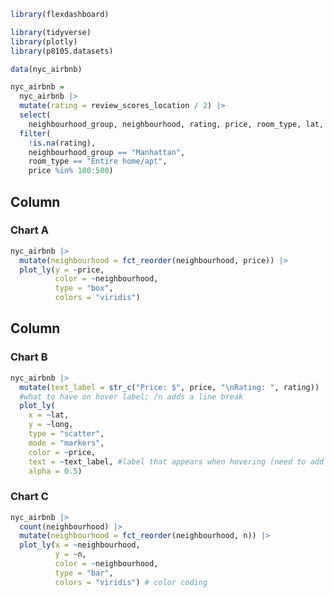 ```r
library(flexdashboard)

library(tidyverse)
library(plotly)
library(p8105.datasets)

data(nyc_airbnb)

nyc_airbnb = 
  nyc_airbnb |> 
  mutate(rating = review_scores_location / 2) |>
  select(
    neighbourhood_group, neighbourhood, rating, price, room_type, lat, long) |>
  filter(
    !is.na(rating), 
    neighbourhood_group == "Manhattan",
    room_type == "Entire home/apt",
    price %in% 100:500)
```

Column {data-width=650}
-----------------------------------------------------------------------

### Chart A

```r
nyc_airbnb |> 
  mutate(neighbourhood = fct_reorder(neighbourhood, price)) |> 
  plot_ly(y = ~price, 
          color = ~neighbourhood, 
          type = "box", 
          colors = "viridis")
```

Column {data-width=350}
-----------------------------------------------------------------------

### Chart B

```r
nyc_airbnb |>
  mutate(text_label = str_c("Price: $", price, "\nRating: ", rating)) |> 
  #what to have on hover label; /n adds a line break
  plot_ly(
    x = ~lat, 
    y = ~long, 
    type = "scatter", 
    mode = "markers",
    color = ~price, 
    text = ~text_label, #label that appears when hovering (need to add mutate function)
    alpha = 0.5)
```

### Chart C

```r
nyc_airbnb |> 
  count(neighbourhood) |> 
  mutate(neighbourhood = fct_reorder(neighbourhood, n)) |> 
  plot_ly(x = ~neighbourhood, 
          y = ~n, 
          color = ~neighbourhood, 
          type = "bar", 
          colors = "viridis") # color coding
```

